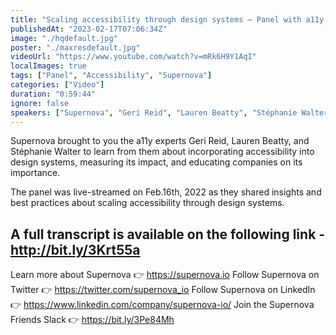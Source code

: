 ```yaml
---
title: "Scaling accessibility through design systems — Panel with a11y experts, powered by Supernova"
publishedAt: "2023-02-17T07:06:34Z"
image: "./hqdefault.jpg"
poster: "./maxresdefault.jpg"
videoUrl: "https://www.youtube.com/watch?v=mRk6H9Y1AqI"
localImages: true
tags: ["Panel", "Accessibility", "Supernova"]
categories: ["Video"]
duration: "0:59:44"
ignore: false
speakers: ["Supernova", "Geri Reid", "Lauren Beatty", "Stéphanie Walter"]
---
```


Supernova brought to you the a11y experts Geri Reid, Lauren Beatty, and Stéphanie Walter to learn from them about incorporating accessibility into design systems, measuring its impact, and educating companies on its importance.

The panel was live-streamed on Feb.16th, 2022 as they shared insights and best practices about scaling accessibility through design systems.

## A full transcript is available on the following link - http://bit.ly/3Krt55a

Learn more about Supernova 👉 https://supernova.io
Follow Supernova on Twitter 👉 https://twitter.com/supernova_io
Follow Supernova on LinkedIn 👉 https://www.linkedin.com/company/supernova-io/
Join the Supernova Friends Slack 👉 https://bit.ly/3Pe84Mh
